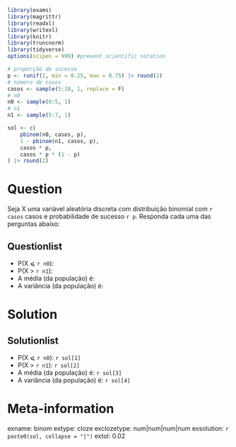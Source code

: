 ```r
library(exams)
library(magrittr)
library(readxl)
library(writexl)
library(knitr)
library(truncnorm)
library(tidyverse)
options(scipen = 999) #prevent scientific notation

# proporção de sucesso
p <- runif(1, min = 0.25, max = 0.75) |> round(2)
# número de casos
casos <- sample(5:10, 1, replace = F)
# n0
n0 <- sample(0:5, 1)
# n1
n1 <- sample(5:7, 1)

sol <- c(
    pbinom(n0, casos, p),
    1 - pbinom(n1, casos, p),
    casos * p,
    casos * p * (1 - p)
) |> round(2)
```

Question
========

Seja X uma variável aleatória discreta com distribuição binomial com `r casos` casos e probabilidade de sucesso `r p`. Responda cada uma das perguntas abaixo:


Questionlist
------------
* P(X &#10877; `r n0`): 
* P(X > `r n1`): 
* A média (da população) é: 
* A variância (da população) é:

Solution
========
Solutionlist
------------
* P(X &#10877; `r n0`): `r sol[1]`
* P(X > `r n1`): `r sol[2]` 
* A média (da população) é: `r sol[3]` 
* A variância (da população) é: `r sol[4]`

Meta-information
================
exname: binom
extype: cloze
exclozetype: num|num|num|num
exsolution: `r paste0(sol, collapse = "|")`
extol: 0.02